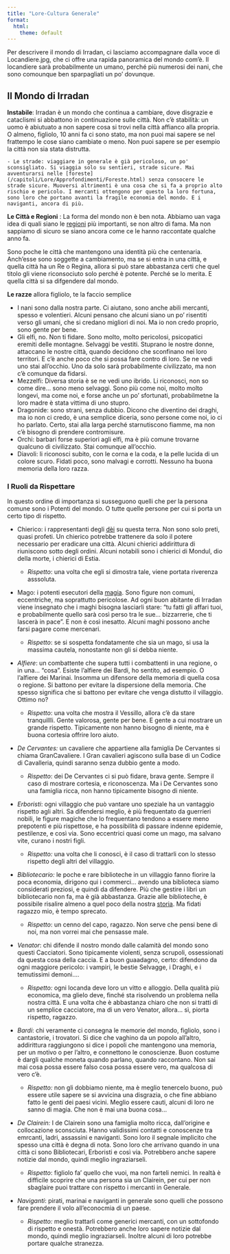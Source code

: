 ```yaml
---
title: "Lore-Cultura Generale"
format:
  html:
    theme: default
---
```


Per descrivere il mondo di Irradan, ci lasciamo accompagnare dalla voce di Locandiere.jpg, che ci offre una rapida panoramica del mondo com'è. Il locandiere sarà probabilmente un umano, perché più numerosi dei nani, che sono comounque ben sparpagliati un po' dovunque.

## Il Mondo di Irradan

**Instabile**: Irradan è un mondo che continua a cambiare, dove disgrazie e cataclismi si abbattono in continuazione sulle città. Non c'è stabilità: un uomo è abiutuato a non sapere cosa si trovi nella città affianco alla propria. O almeno, figliolo, 10 anni fa ci sono stato, ma non puoi mai sapere se nel frattempo le cose siano cambiate o meno. Non puoi sapere se per esempio la città non sia stata distrutta.

    - Le strade: viaggiare in generale è già pericoloso, un po' sconsigliato. Si viaggia solo su sentieri, strade sicure. Mai avventurarsi nelle [foreste](/capitoli/Lore/Approfondimenti/Foreste.html) senza consocere le strade sicure. Muoversi altrimenti è una cosa che si fa a proprio alto rischio e pericolo. I mercanti ottengono per questo la loro fortuna, sono loro che portano avanti la fragile economia del mondo. E i naviganti, ancora di più.

**Le Città e Regioni** : La forma del mondo non è ben nota. Abbiamo uan vaga idea di quali siano le [regioni](/capitoli/Lore/Approfondimenti/Citt%C3%A0.html) più importanti, se non altro di fama. Ma non sappiamo di sicuro se siano ancora come ce le hanno raccontate qualche anno fa. 

Sono poche le città che mantengono una identità più che centenaria. Anch'esse sono soggette a cambiamento, ma se si entra in una città, e quella città ha un Re o Regina, allora si può stare abbastanza certi che quel titolo gli viene riconsociuto solo perché è potente. Perché se lo merita. E quella città si sa difgendere dal mondo.

**Le razze** allora figliolo, te la faccio semplice

- I nani sono dalla nostra parte. Ci aiutano, sono anche abili mercanti, spesso e volentieri. Alcuni pensano che alcuni siano un po' risentiti verso gli umani, che si credano migliori di noi. Ma io non credo proprio, sono gente per bene. 
- Gli elfi, no. Non ti fidare. Sono molto, molto pericolosi, psicopatici eremiti delle montagne. Selvaggi be vestiti. Stuprano le nostre donne, attaccano le nostre città, quando decidono che sconfinano nei loro territori. E c'è anche poco che si possa fare contro di loro. Se ne vedi uno stai all'occhio. Uno da solo sarà probabilmente civilizzato, ma non c'è comunque da fidarsi. 
- Mezzelfi: Diversa storia è se ne vedi uno ibrido. Li riconosci, non so come dire... sono meno selvaggi. Sono più come noi, molto molto longevi, ma come noi, e forse anche un po' sfortunati, probabilmetne la loro madre è stata vittima di uno stupro. 
- Dragonide: sono strani, senza dubbio. Dicono che diventino dei draghi, ma io non ci credo, è una semplice diceria, sono persone come noi, io ci ho parlato. Certo, stai alla larga perché starnutiscono fiamme, ma non c'è bisogno di prendere contromisure.
- Orchi: barbari forse superiori agli elfi, ma è più comune trovarne qualcuno di civilizzato. Stai comunque all'occhio.
- Diavoli: li riconosci subito, con le corna e la coda, e la pelle lucida di un colore scuro. Fidati poco, sono malvagi e corrotti. Nessuno ha buona memoria della loro razza. 

### I Ruoli da Rispettare

In questo ordine di importanza si susseguono quelli che per la persona comune sono i Potenti del mondo. O tutte quelle persone per cui si porta un certo tipo di rispetto.

-   Chierico: i rappresentanti degli [dèi](/capitoli/Lore/Approfondimenti/D%C3%A8i.html) su questa terra. Non sono solo preti, quasi profeti. Un chierico potrebbe trattenere da solo il potere necessario per eradicare una città. Alcuni chierici addirittura di riuniscono sotto degli ordini. Alcuni notabili sono i chierici di Mondul, dio della morte, i chierici di Estia.

    -   *Rispetto*: una volta che egli si dimostra tale, viene portata riverenza asssoluta.

-   Mago: i potenti esecutori della [magia](/capitoli/Lore/Approfondimenti/magia.html). Sono figure non comuni, eccentriche, ma soprattutto pericolose. Ad ogni buon abitante di Irradan viene insegnato che i maghi bisogna lasciarli stare: "tu fatti gli affari tuoi, e probabilmente quello sarà così perso tra le sue... bizzarrerie, che ti lascerà in pace". E non è così inesatto. Alcuni maghi possono anche farsi pagare come mercenari.

    -   *Rispetto*: se si sospetta fondatamente che sia un mago, si usa la massima cautela, nonostante non gli si debba niente.

-   *Alfiere*: un combattente che supera tutti i combattenti in una regione, o in una... "cosa". Esiste l'alfiere dei Bardi, ho sentito, ad esempio. O l'alfiere dei Marinai. Insomma un difensore della memoria di quella cosa o regione. Si battono per evitare la dispersione della memoria. Che spesso significa che si battono per evitare che venga distutto il villaggio. Ottimo no?

    -   *Rispetto*: una volta che mostra il Vessillo, allora c'è da stare tranquillli. Gente valorosa, gente per bene. E gente a cui mostrare un grande rispetto. Tipicamente non hanno bisogno di niente, ma è buona cortesia offrire loro aiuto.

-   *De Cervantes:* un cavaliere che appartiene alla famiglia De Cervantes si chiama GranCavaliere. I Gran cavalieri agiscono sulla base di un Codice di Cavalleria, quindi saranno senza dubbio gente a modo.

    -   *Rispetto*: dei De Cervantes ci si può fidare, brava gente. Sempre il caso di mostrare cortesia, e riconoscenza. Ma i De Cervantes sono una famiglia ricca, non hanno tipicamente bisogno di niente.

-   *Erboristi*: ogni villaggio che può vantare uno speziale ha un vantaggio rispetto agli altri. Sa difendersi meglio, è più frequentato da guerrieri nobili, le figure magiche che lo frequentano tendono a essere meno prepotenti e più rispettose, e ha possibilità di passare indenne epidemie, pestilenze, e così via. Sono eccentrici quasi come un mago, ma salvano vite, curano i nostri figli.

    -   *Rispetto:* una volta che li conosci, è il caso di trattarli con lo stesso rispetto degli altri del villaggio.

-   *Bibliotecario:* le poche e rare biblioteche in un villaggio fanno fiorire la poca economia, dirigono qui i commerci... avendo una biblioteca siamo considerati preziosi, e quindi da difendere. Più che gestire i libri un bibliotecario non fa, ma è già abbastanza. Grazie alle biblioteche, è possibile risalire almeno a quel poco della nostra [storia](/capitoli/Lore/Approfondimenti/Storia.html). Ma fidati ragazzo mio, è tempo sprecato.

    -   *Rispetto*: un cenno del capo, ragazzo. Non serve che pensi bene di noi, ma non vorrei mai che pensasse male.

-   *Venator*: chi difende il nostro mondo dalle calamità del mondo sono questi Cacciatori. Sono tipicamente violenti, senza scrupoli, ossessionati da questa cosa della caccia. E a buon guaadagno, certo: difendono da ogni maggiore pericolo: i vampiri, le bestie Selvagge, i Draghi, e i temutissimi demoni....

    -   *Rispetto:* ogni locanda deve loro un vitto e alloggio. Della qualità più economica, ma glielo deve, finché sta risolvendo un problema nella nostra città. E una volta che è abbastanza chiaro che non si tratti di un semplice cacciatore, ma di un vero Venator, allora... sì, piorta rispetto, ragazzo.

-   *Bardi*: chi veramente ci consegna le memorie del mondo, figliolo, sono i cantastorie, i trovatori. Si dice che vaghino da un popolo all'altro, addirittura raggiungono si dice i popoli che mantengono una memoria, per un motivo o per l'altro, e connettono le conoscienze. Buon costume è dargli qualche moneta quando parlano, quando raccontano. Non sai mai cosa possa essere falso cosa possa essere vero, ma qualcosa di vero c'è. 

    -   *Rispetto:* non gli dobbiamo niente, ma è meglio tenercelo buono, può essere utile sapere se si avvicina una disgrazia, o che fine abbiano fatto le genti dei paesi vicini. Meglio essere cauti, alcuni di loro ne sanno di magia. Che non è mai una buona cosa...

-   *De Clairein:* I de Clairein sono una famiglia molto ricca, dall'origine e collocazione sconsciuta. Hanno validissimi contatti e conoscenze tra emrcanti, ladri, assassini e naviganti. Sono loro il segnale implicito che spesso una città è degna di nota. Sono loro che arrivano quando in una città ci sono Bibliotecari, Erboristi e così via. Potrebbero anche sapere notizie dal mondo, quindi meglio ingraziarseli.

    -   *Rispetto*: figliolo fa' quello che vuoi, ma non farteli nemici. In realtà è difficile scoprire che una persona sia un Clairein, per cui per non sbaglaire puoi trattare con rispetto i mercanti in Generale.

-   *Naviganti*: pirati, marinai e naviganti in generale sono quelli che possono fare prendere il volo all'econocmia di un paese. 

    -   *Rispetto:* meglio trattarli come generici mercanti, con un sottofondo di rispetto e onestà. Potrebbero anche loro sapere notizie dal mondo, quindi meglio ingraziarseli. Inoltre alcuni di loro potrebbe portare qualche stranezza.